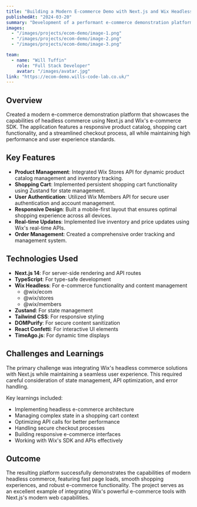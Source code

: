 ```yaml
---
title: "Building a Modern E-commerce Demo with Next.js and Wix Headless"
publishedAt: "2024-03-20"
summary: "Development of a performant e-commerce demonstration platform using Next.js and Wix Headless Commerce, featuring product management, cart functionality, and seamless checkout experience."
images:
  - "/images/projects/ecom-demo/image-1.png"
  - "/images/projects/ecom-demo/image-2.png"
  - "/images/projects/ecom-demo/image-3.png"

team:
  - name: "Will Tuffin"
    role: "Full Stack Developer"
    avatar: "/images/avatar.jpg"
link: "https://ecom-demo.wills-code-lab.co.uk/"
---
```


## Overview

Created a modern e-commerce demonstration platform that showcases the capabilities of headless commerce using Next.js and Wix's e-commerce SDK. The application features a responsive product catalog, shopping cart functionality, and a streamlined checkout process, all while maintaining high performance and user experience standards.

## Key Features

- **Product Management**: Integrated Wix Stores API for dynamic product catalog management and inventory tracking.
- **Shopping Cart**: Implemented persistent shopping cart functionality using Zustand for state management.
- **User Authentication**: Utilized Wix Members API for secure user authentication and account management.
- **Responsive Design**: Built a mobile-first layout that ensures optimal shopping experience across all devices.
- **Real-time Updates**: Implemented live inventory and price updates using Wix's real-time APIs.
- **Order Management**: Created a comprehensive order tracking and management system.

## Technologies Used

- **Next.js 14**: For server-side rendering and API routes
- **TypeScript**: For type-safe development
- **Wix Headless**: For e-commerce functionality and content management
  - @wix/ecom
  - @wix/stores
  - @wix/members
- **Zustand**: For state management
- **Tailwind CSS**: For responsive styling
- **DOMPurify**: For secure content sanitization
- **React Confetti**: For interactive UI elements
- **TimeAgo.js**: For dynamic time displays

## Challenges and Learnings

The primary challenge was integrating Wix's headless commerce solutions with Next.js while maintaining a seamless user experience. This required careful consideration of state management, API optimization, and error handling.

Key learnings included:

- Implementing headless e-commerce architecture
- Managing complex state in a shopping cart context
- Optimizing API calls for better performance
- Handling secure checkout processes
- Building responsive e-commerce interfaces
- Working with Wix's SDK and APIs effectively

## Outcome

The resulting platform successfully demonstrates the capabilities of modern headless commerce, featuring fast page loads, smooth shopping experiences, and robust e-commerce functionality. The project serves as an excellent example of integrating Wix's powerful e-commerce tools with Next.js's modern web capabilities.
